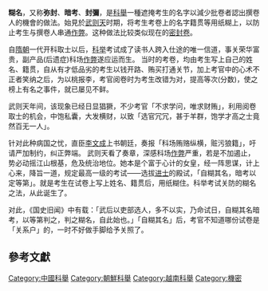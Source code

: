 {{Unreferenced |time=2010-02-16T00:20:45+00:00 }}
'''糊名'''，又称'''弥封'''、'''暗考'''、'''封彌'''，是[[科舉|科舉]]一種遮掩考生的名字以減少批卷者認出撰卷人的機會的做法。始見於[[武则天|武则天]]时期，将考生考卷上的名字籍贯等用纸糊上，以防止考生与撰卷人串通[[作弊|作弊]]。这种做法比较类似现在的[[密封卷|密封卷]]。

自[[隋朝|隋朝]]一代开科取士以后，[[科举|科举]]考试成了读书人跨入仕途的唯一信道，事关荣华富贵，副产品(后遗症)科场[[作弊|作弊]]遂应运而生。 当时的考卷，均由考生写上自己的姓名、籍贯，自从有才低品劣的考生以钱开路、贿买打通关节，加上考官中的心术不正者笑纳之后，为以桃报李，考官阅卷时为考生改错为对，提高等次(分数)，使之榜上有名之事件，就已屡见不鲜。

武则天年间，该现象已经日显猖獗，不少考官「不求学问，唯求财贿」，利用阅卷取士的机会，中饱私囊，大发横财，以致「选官冗冗，甚于羊群，饱学才高之士竟然百无一人」。

针对此种病国之忧，直臣[[李文成|李文成]]上书朝廷，奏报「科场贿赂纵横，赃污狼籍」，吁请严加制约，纠正弊端。 武则天看了奏章，深感科场[[作弊|作弊]]严重，若是不加遏止，势必动摇江山根基，危及统治地位。她本是个富于心计的女皇，经一阵思谋，计上心来，降旨一道，规定最高一级的考试——选拔[[进士|进士]]的殿试，「自糊其名，暗考以定等第」。就是考生在试卷上写上姓名、籍贯后，用纸糊住。科举考试关防的糊名之法，从此诞生了。

对此，《国史旧闻》中有载：「武后以吏部选人，多不以实，乃命试日，自糊其名暗考，以等第判之，判之糊名，自此始也。」「自糊其名」后，考官不知道哪份试卷是「关系户」的，一时不好做手脚给予关照了。

==參考文獻==
{{Reflist}}


[[Category:中國科舉|Category:中國科舉]]
[[Category:朝鮮科舉|Category:朝鮮科舉]]
[[Category:越南科舉|Category:越南科舉]]
[[Category:機密|Category:機密]]